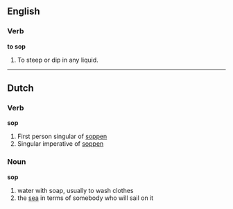==English==
===Verb===
'''to sop'''

#To steep or dip in any liquid.

----
==Dutch==
===Verb===
'''sop'''

#First person singular of [[soppen]]
#Singular imperative of [[soppen]]

===Noun===
'''sop'''

# water with soap, usually to wash clothes
# the [[sea]] in terms of somebody who will sail on it